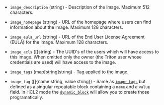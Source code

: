 <!-- Code generated from the comments of the TargetImageConfig struct in builder/triton/target_image_config.go; DO NOT EDIT MANUALLY -->

-   `image_description` (string) - Description of the image. Maximum 512
    characters.
    
-   `image_homepage` (string) - URL of the homepage where users can find
    information about the image. Maximum 128 characters.
    
-   `image_eula_url` (string) - URL of the End User License Agreement (EULA)
    for the image. Maximum 128 characters.
    
-   `image_acls` ([]string) - The UUID's of the users which will have
    access to this image. When omitted only the owner (the Triton user whose
    credentials are used) will have access to the image.
    
-   `image_tags` (map[string]string) - Tag applied to the image.
    
-   `image_tag` ([]{name string, value string}) - Same as [`image_tags`](#image_tags) but defined as a singular repeatable
    block containing a `name` and a `value` field. In HCL2 mode the
    [`dynamic_block`](/docs/configuration/from-1.5/expressions#dynamic-blocks)
    will allow you to create those programatically.
    
